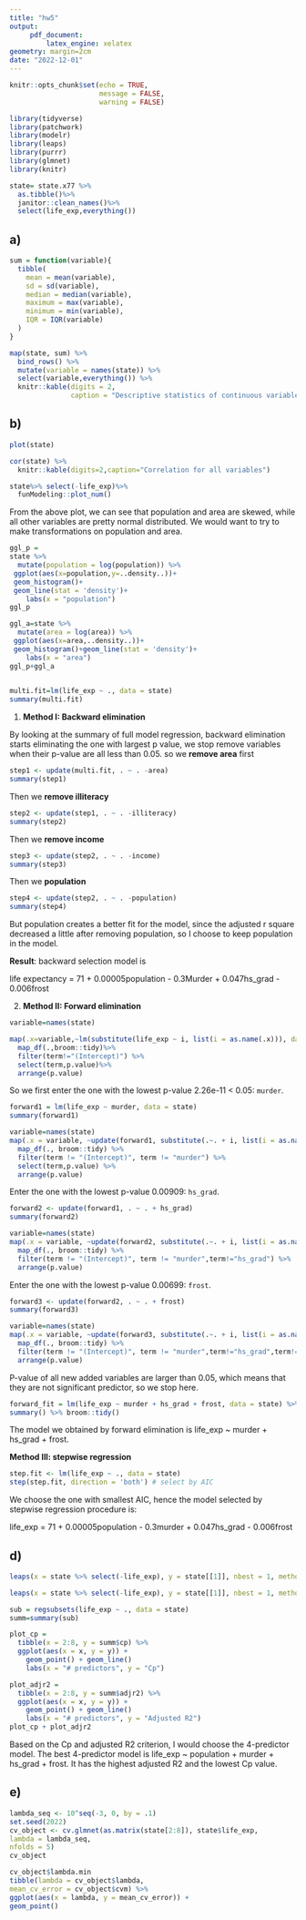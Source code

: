 ```yaml
---
title: "hw5"
output: 
     pdf_document:
         latex_engine: xelatex
geometry: margin=2cm
date: "2022-12-01"
---
```


```r
knitr::opts_chunk$set(echo = TRUE,
                      message = FALSE,
                      warning = FALSE)
```

```r
library(tidyverse)
library(patchwork)
library(modelr)
library(leaps)
library(purrr)
library(glmnet)
library(knitr)
```

```r
state= state.x77 %>%
  as.tibble()%>%
  janitor::clean_names()%>%
  select(life_exp,everything()) 


```

## a)
```r

sum = function(variable){
  tibble(
    mean = mean(variable),
    sd = sd(variable),
    median = median(variable),
    maximum = max(variable),
    minimum = min(variable),
    IQR = IQR(variable)
  )
}

map(state, sum) %>% 
  bind_rows() %>% 
  mutate(variable = names(state)) %>% 
  select(variable,everything()) %>%
  knitr::kable(digits = 2, 
               caption = "Descriptive statistics of continuous variables")
```

## b)

```r
plot(state)

cor(state) %>%
  knitr::kable(digits=2,caption="Correlation for all variables")

```

```r
state%>% select(-life_exp)%>%
  funModeling::plot_num()
```

From the above plot, we can see that population and area are skewed, while all other variables are pretty normal distributed. We would want to try to make transformations on population and area.

```r
ggl_p = 
state %>% 
  mutate(population = log(population)) %>% 
 ggplot(aes(x=population,y=..density..))+
 geom_histogram()+
 geom_line(stat = 'density')+
    labs(x = "population")
ggl_p

ggl_a=state %>%
  mutate(area = log(area)) %>% 
 ggplot(aes(x=area,..density..))+
 geom_histogram()+geom_line(stat = 'density')+
    labs(x = "area")
ggl_p+ggl_a
 
```

```r
multi.fit=lm(life_exp ~ ., data = state) 
summary(multi.fit)

```

1) __Method I: Backward elimination__

By looking at the summary of full model regression, backward elimination starts eliminating the one with largest p value, we stop remove variables when their p-value are all less than 0.05. so we __remove area__ first

```r
step1 <- update(multi.fit, . ~ . -area)
summary(step1)
```

Then we __remove illiteracy__

```r
step2 <- update(step1, . ~ . -illiteracy)
summary(step2)
```

Then we __remove income__

```r
step3 <- update(step2, . ~ . -income)
summary(step3)
```

Then we __population__

```r
step4 <- update(step2, . ~ . -population)
summary(step4)
```

But population creates a better fit for the model, since the adjusted r square decreased a little after removing population, so I choose to keep population in the model.

__Result__: backward selection model is 

life expectancy = 71 + 0.00005population - 0.3Murder + 0.047hs_grad - 0.006frost

2) __Method II: Forward elimination__

```r
variable=names(state)

map(.x=variable,~lm(substitute(life_exp ~ i, list(i = as.name(.x))), data = state)) %>%
  map_df(.,broom::tidy)%>%
  filter(term!="(Intercept)") %>%
  select(term,p.value)%>%
  arrange(p.value)
```

So we first enter the one with the lowest p-value 2.26e-11 < 0.05: `murder`.

```r
forward1 = lm(life_exp ~ murder, data = state) 
summary(forward1)
```


```r
variable=names(state)
map(.x = variable, ~update(forward1, substitute(.~. + i, list(i = as.name(.x))))) %>% 
  map_df(., broom::tidy) %>% 
  filter(term != "(Intercept)", term != "murder") %>% 
  select(term,p.value) %>%
  arrange(p.value)
```
Enter the one with the lowest p-value 0.00909: `hs_grad`.
```r
forward2 <- update(forward1, . ~ . + hs_grad)
summary(forward2)
```

```r
variable=names(state)
map(.x = variable, ~update(forward2, substitute(.~. + i, list(i = as.name(.x))))) %>% 
  map_df(., broom::tidy) %>% 
  filter(term != "(Intercept)", term != "murder",term!="hs_grad") %>% 
  arrange(p.value)

```

Enter the one with the lowest p-value 0.00699: `frost`.
```r
forward3 <- update(forward2, . ~ . + frost) 
summary(forward3)
```

```r
variable=names(state)
map(.x = variable, ~update(forward3, substitute(.~. + i, list(i = as.name(.x))))) %>% 
  map_df(., broom::tidy) %>% 
  filter(term != "(Intercept)", term != "murder",term!="hs_grad",term!="frost") %>% 
  arrange(p.value)

```

P-value of all new added variables are larger than 0.05, which means that they are not significant predictor, so we stop here.

```r
forward_fit = lm(life_exp ~ murder + hs_grad + frost, data = state) %>%
summary() %>% broom::tidy()
```

The model we obtained by forward elimination is life_exp ~ murder + hs_grad + frost.

__Method III: stepwise regression__
```r
step.fit <- lm(life_exp ~ ., data = state)
step(step.fit, direction = 'both') # select by AIC 
```
We choose the one with smallest AIC, hence the model selected by stepwise regression procedure is:  

life_exp = 71 + 0.00005population - 0.3murder + 0.047hs_grad - 0.006frost

## d)
```r
leaps(x = state %>% select(-life_exp), y = state[[1]], nbest = 1, method = "Cp")
```

```r
leaps(x = state %>% select(-life_exp), y = state[[1]], nbest = 1, method = "adjr2")

```

```r
sub = regsubsets(life_exp ~ ., data = state)
summ=summary(sub) 

```

```r
plot_cp = 
  tibble(x = 2:8, y = summ$cp) %>% 
  ggplot(aes(x = x, y = y)) +
    geom_point() + geom_line()
    labs(x = "# predictors", y = "Cp")

plot_adjr2 = 
  tibble(x = 2:8, y = summ$adjr2) %>% 
  ggplot(aes(x = x, y = y)) +
    geom_point() + geom_line()
    labs(x = "# predictors", y = "Adjusted R2")
plot_cp + plot_adjr2
```

Based on the Cp and adjusted R2 criterion, I would choose the 4-predictor model. The best 4-predictor model is life_exp ~ population + murder + hs_grad + frost. It has the highest adjusted R2 and the lowest Cp value.

## e)

```r
lambda_seq <- 10^seq(-3, 0, by = .1)
set.seed(2022)
cv_object <- cv.glmnet(as.matrix(state[2:8]), state$life_exp,
lambda = lambda_seq,
nfolds = 5)
cv_object

```

```r
cv_object$lambda.min
tibble(lambda = cv_object$lambda,
mean_cv_error = cv_object$cvm) %>%
ggplot(aes(x = lambda, y = mean_cv_error)) +
geom_point()
```
